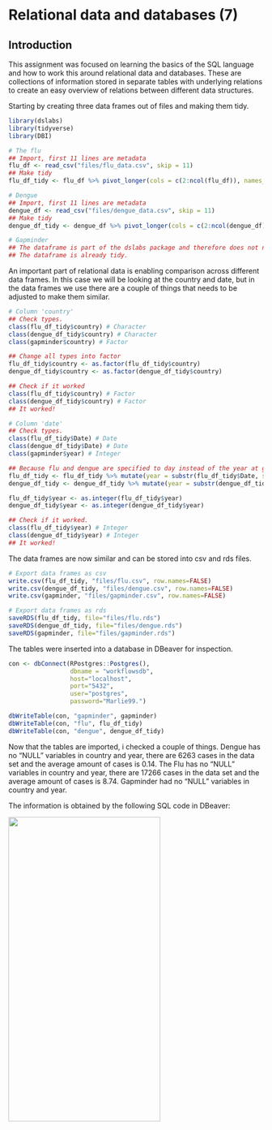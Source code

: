 # Relational data and databases (7) {-}

## Introduction {-}

This assignment was focused on learning the basics of the SQL language and how to work this around relational data and databases. These are collections of information stored in separate tables with underlying relations to create an easy overview of relations between different data structures.

Starting by creating three data frames out of files and making them tidy.

```r

library(dslabs)
library(tidyverse)
library(DBI)

```

```r

# The flu
## Import, first 11 lines are metadata
flu_df <- read_csv("files/flu_data.csv", skip = 11)
## Make tidy
flu_df_tidy <- flu_df %>% pivot_longer(cols = c(2:ncol(flu_df)), names_to = 'country', values_to = 'cases') %>% na.omit()

# Dengue
## Import, first 11 lines are metadata
dengue_df <- read_csv("files/dengue_data.csv", skip = 11)
## Make tidy
dengue_df_tidy <- dengue_df %>% pivot_longer(cols = c(2:ncol(dengue_df)), names_to = 'country', values_to = 'cases') %>% na.omit()

# Gapminder
## The dataframe is part of the dslabs package and therefore does not need to be imported.
## The dataframe is already tidy.

```

An important part of relational data is enabling comparison across different data frames. In this case we will be looking at the country and date, but in the data frames we use there are a couple of things that needs to be adjusted to make them similar.

```r

# Column 'country'
## Check types.
class(flu_df_tidy$country) # Character
class(dengue_df_tidy$country) # Character
class(gapminder$country) # Factor

## Change all types into factor
flu_df_tidy$country <- as.factor(flu_df_tidy$country)
dengue_df_tidy$country <- as.factor(dengue_df_tidy$country)

## Check if it worked
class(flu_df_tidy$country) # Factor
class(dengue_df_tidy$country) # Factor
## It worked!

# Column 'date'
## Check types.
class(flu_df_tidy$Date) # Date
class(dengue_df_tidy$Date) # Date
class(gapminder$year) # Integer

## Because flu and dengue are specified to day instead of the year at gapminder, a 'year' column needs to be added and changed into the integer type to create similarity.
flu_df_tidy <- flu_df_tidy %>% mutate(year = substr(flu_df_tidy$Date, start=1, stop=4))
dengue_df_tidy <- dengue_df_tidy %>% mutate(year = substr(dengue_df_tidy$Date, start=1, stop=4))

flu_df_tidy$year <- as.integer(flu_df_tidy$year)
dengue_df_tidy$year <- as.integer(dengue_df_tidy$year)

## Check if it worked.
class(flu_df_tidy$year) # Integer
class(dengue_df_tidy$year) # Integer
## It worked!

```

The data frames are now similar and can be stored into csv and rds files.

```r

# Export data frames as csv
write.csv(flu_df_tidy, "files/flu.csv", row.names=FALSE)
write.csv(dengue_df_tidy, "files/dengue.csv", row.names=FALSE)
write.csv(gapminder, "files/gapminder.csv", row.names=FALSE)

# Export data frames as rds
saveRDS(flu_df_tidy, file="files/flu.rds")
saveRDS(dengue_df_tidy, file="files/dengue.rds")
saveRDS(gapminder, file="files/gapminder.rds")

```

The tables were inserted into a database in DBeaver for inspection.

```r
con <- dbConnect(RPostgres::Postgres(), 
                 dbname = "workflowsdb", 
                 host="localhost", 
                 port="5432", 
                 user="postgres", 
                 password="Marlie99.")

```

```r
dbWriteTable(con, "gapminder", gapminder)
dbWriteTable(con, "flu", flu_df_tidy)
dbWriteTable(con, "dengue", dengue_df_tidy)
```

Now that the tables are imported, i checked a couple of things.
Dengue has no "NULL" variables in country and year, there are 6263 cases in the data set and the average amount of cases is 0.14.
The Flu has no "NULL" variables in country and year, there are 17266 cases in the data set and the average amount of cases is 8.74.
Gapminder had no "NULL" variables in country and year.

The information is obtained by the following SQL code in DBeaver:

<img src="images/SQL_inspection.jpg"
     width="300" 
     height="600" />
